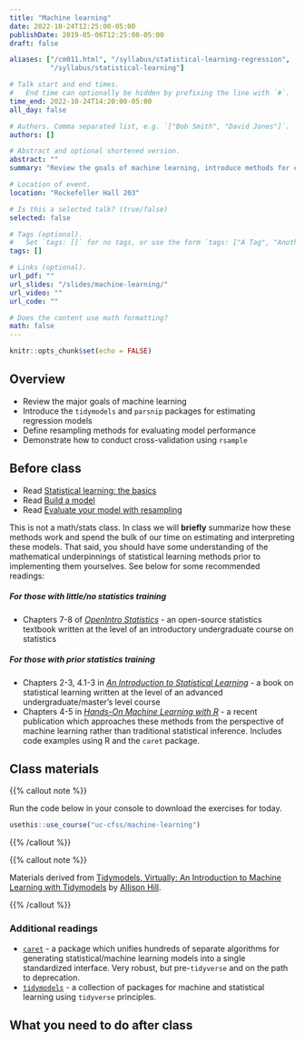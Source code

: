 ```yaml
---
title: "Machine learning"
date: 2022-10-24T12:25:00-05:00
publishDate: 2019-05-06T12:25:00-05:00
draft: false

aliases: ["/cm011.html", "/syllabus/statistical-learning-regression",
          "/syllabus/statistical-learning"]

# Talk start and end times.
#   End time can optionally be hidden by prefixing the line with `#`.
time_end: 2022-10-24T14:20:00-05:00
all_day: false

# Authors. Comma separated list, e.g. `["Bob Smith", "David Jones"]`.
authors: []

# Abstract and optional shortened version.
abstract: ""
summary: "Review the goals of machine learning, introduce methods for estimating models in R using the `tidymodels` framework, and define a resampling framework for model validation."

# Location of event.
location: "Rockefeller Hall 203"

# Is this a selected talk? (true/false)
selected: false

# Tags (optional).
#   Set `tags: []` for no tags, or use the form `tags: ["A Tag", "Another Tag"]` for one or more tags.
tags: []

# Links (optional).
url_pdf: ""
url_slides: "/slides/machine-learning/"
url_video: ""
url_code: ""

# Does the content use math formatting?
math: false
---
```


```r
knitr::opts_chunk$set(echo = FALSE)
```

## Overview

* Review the major goals of machine learning
* Introduce the `tidymodels` and `parsnip` packages for estimating regression models
* Define resampling methods for evaluating model performance
* Demonstrate how to conduct cross-validation using `rsample`

## Before class

* Read [Statistical learning: the basics](/notes/statistical-learning/)
* Read [Build a model](/notes/start-with-models/)
* Read [Evaluate your model with resampling](/notes/resampling/)

This is not a math/stats class. In class we will **briefly** summarize how these methods work and spend the bulk of our time on estimating and interpreting these models. That said, you should have some understanding of the mathematical underpinnings of statistical learning methods prior to implementing them yourselves. See below for some recommended readings:

##### For those with little/no statistics training

* Chapters 7-8 of [*OpenIntro Statistics*](https://www.openintro.org/stat/textbook.php?stat_book=os) - an open-source statistics textbook written at the level of an introductory undergraduate course on statistics

##### For those with prior statistics training

* Chapters 2-3, 4.1-3 in [*An Introduction to Statistical Learning*](https://www.statlearning.com/) - a book on statistical learning written at the level of an advanced undergraduate/master's level course
* Chapters 4-5 in [*Hands-On Machine Learning with R*](https://bradleyboehmke.github.io/HOML/) - a recent publication which approaches these methods from the perspective of machine learning rather than traditional statistical inference. Includes code examples using R and the `caret` package.

## Class materials

{{% callout note %}}

Run the code below in your console to download the exercises for today.

```r
usethis::use_course("uc-cfss/machine-learning")
```

{{% /callout %}}

{{% callout note %}}

Materials derived from [Tidymodels, Virtually: An Introduction to Machine Learning with Tidymodels](https://tmv.netlify.app/site/) by [Allison Hill](https://alison.rbind.io/).

{{% /callout %}}

### Additional readings

* [`caret`](https://topepo.github.io/caret/) - a package which unifies hundreds of separate algorithms for generating statistical/machine learning models into a single standardized interface. Very robust, but pre-`tidyverse` and on the path to deprecation.
* [`tidymodels`](https://www.tidymodels.org/start/) - a collection of packages for machine and statistical learning using `tidyverse` principles.

## What you need to do after class
